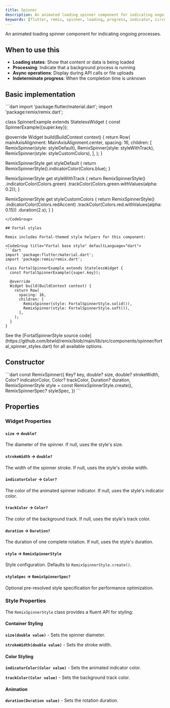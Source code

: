```yaml
---
title: Spinner
description: An animated loading spinner component for indicating ongoing processes
keywords: [flutter, remix, spinner, loading, progress, indicator, circular]
---
```


An animated loading spinner component for indicating ongoing processes.

## When to use this

- **Loading states**: Show that content or data is being loaded
- **Processing**: Indicate that a background process is running
- **Async operations**: Display during API calls or file uploads
- **Indeterminate progress**: When the completion time is unknown

## Basic implementation

<CodeGroup title="Basic implementation" defaultLanguage="dart">
```dart
import 'package:flutter/material.dart';
import 'package:remix/remix.dart';

class SpinnerExample extends StatelessWidget {
  const SpinnerExample({super.key});

  @override
  Widget build(BuildContext context) {
    return Row(
      mainAxisAlignment: MainAxisAlignment.center,
      spacing: 16,
      children: [
        RemixSpinner(style: styleDefault),
        RemixSpinner(style: styleWithTrack),
        RemixSpinner(style: styleCustomColors),
      ],
    );
  }

  RemixSpinnerStyle get styleDefault {
    return RemixSpinnerStyle().indicatorColor(Colors.blue);
  }

  RemixSpinnerStyle get styleWithTrack {
    return RemixSpinnerStyle()
        .indicatorColor(Colors.green)
        .trackColor(Colors.green.withValues(alpha: 0.2));
  }

  RemixSpinnerStyle get styleCustomColors {
    return RemixSpinnerStyle()
        .indicatorColor(Colors.redAccent)
        .trackColor(Colors.red.withValues(alpha: 0.15))
        .duration(2.s);
  }
}
```
</CodeGroup>

## Fortal styles

Remix includes Fortal-themed style helpers for this component:

<CodeGroup title="Fortal base style" defaultLanguage="dart">
```dart
import 'package:flutter/material.dart';
import 'package:remix/remix.dart';

class FortalSpinnerExample extends StatelessWidget {
  const FortalSpinnerExample({super.key});

  @override
  Widget build(BuildContext context) {
    return Row(
      spacing: 16,
      children: [
        RemixSpinner(style: FortalSpinnerStyle.solid()),
        RemixSpinner(style: FortalSpinnerStyle.soft()),
      ],
    );
  }
}
```
</CodeGroup>

<Info>
  See the [FortalSpinnerStyle source code](https://github.com/btwld/remix/blob/main/lib/src/components/spinner/fortal_spinner_styles.dart) for all available options.
</Info>

## Constructor
<CodeGroup title="Constructor" defaultLanguage="dart">
```dart
const RemixSpinner({
  Key? key,
  double? size,
  double? strokeWidth,
  Color? indicatorColor,
  Color? trackColor,
  Duration? duration,
  RemixSpinnerStyle style = const RemixSpinnerStyle.create(),
  RemixSpinnerSpec? styleSpec,
})
```
</CodeGroup>

## Properties

### Widget Properties

#### `size` → `double?`

The diameter of the spinner. If null, uses the style's size.

#### `strokeWidth` → `double?`

The width of the spinner stroke. If null, uses the style's stroke width.

#### `indicatorColor` → `Color?`

The color of the animated spinner indicator. If null, uses the style's indicator color.

#### `trackColor` → `Color?`

The color of the background track. If null, uses the style's track color.

#### `duration` → `Duration?`

The duration of one complete rotation. If null, uses the style's duration.

#### `style` → `RemixSpinnerStyle`

Style configuration. Defaults to `RemixSpinnerStyle.create()`.

#### `styleSpec` → `RemixSpinnerSpec?`

Optional pre-resolved style specification for performance optimization.

### Style Properties

The `RemixSpinnerStyle` class provides a fluent API for styling:

#### Container Styling

**`size(double value)`** - Sets the spinner diameter.

**`strokeWidth(double value)`** - Sets the stroke width.

#### Color Styling

**`indicatorColor(Color value)`** - Sets the animated indicator color.

**`trackColor(Color value)`** - Sets the background track color.

#### Animation

**`duration(Duration value)`** - Sets the rotation duration.


